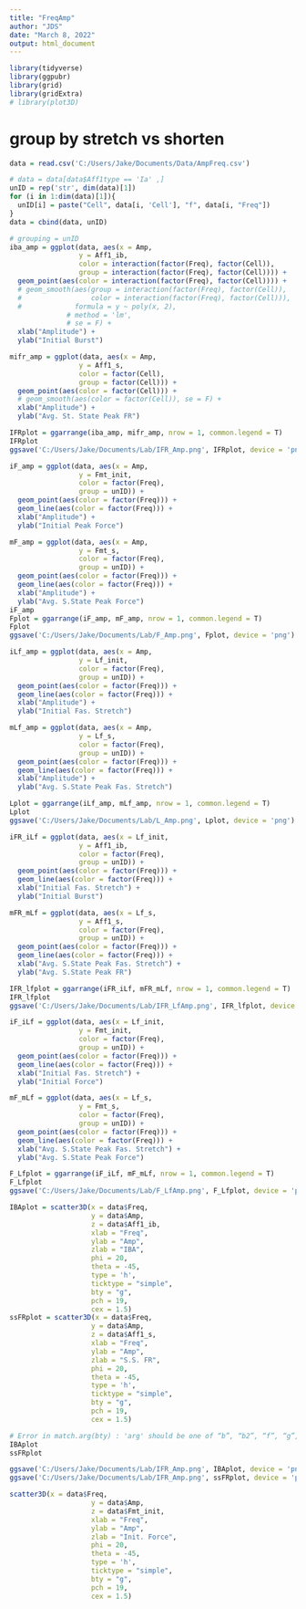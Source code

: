```yaml
---
title: "FreqAmp"
author: "JDS"
date: "March 8, 2022"
output: html_document
---
```


```r
library(tidyverse)
library(ggpubr)
library(grid)
library(gridExtra)
# library(plot3D)
```

# group by stretch vs shorten

```r
data = read.csv('C:/Users/Jake/Documents/Data/AmpFreq.csv')

# data = data[data$Aff1type == 'Ia' ,]
unID = rep('str', dim(data)[1])
for (i in 1:dim(data)[1]){
  unID[i] = paste("Cell", data[i, 'Cell'], "f", data[i, "Freq"])
}
data = cbind(data, unID)
```

```r
# grouping = unID
iba_amp = ggplot(data, aes(x = Amp,
                 y = Aff1_ib,
                 color = interaction(factor(Freq), factor(Cell)),
                 group = interaction(factor(Freq), factor(Cell)))) +
  geom_point(aes(color = interaction(factor(Freq), factor(Cell)))) +
  # geom_smooth(aes(group = interaction(factor(Freq), factor(Cell)), 
  #                 color = interaction(factor(Freq), factor(Cell))), 
  #             formula = y ~ poly(x, 2),
              # method = 'lm', 
              # se = F) +
  xlab("Amplitude") +
  ylab("Initial Burst")

mifr_amp = ggplot(data, aes(x = Amp,
                 y = Aff1_s,
                 color = factor(Cell), 
                 group = factor(Cell))) +
  geom_point(aes(color = factor(Cell))) +
  # geom_smooth(aes(color = factor(Cell)), se = F) +
  xlab("Amplitude") +
  ylab("Avg. St. State Peak FR")

IFRplot = ggarrange(iba_amp, mifr_amp, nrow = 1, common.legend = T)
IFRplot
ggsave('C:/Users/Jake/Documents/Lab/IFR_Amp.png', IFRplot, device = 'png')
```

```r
iF_amp = ggplot(data, aes(x = Amp,
                 y = Fmt_init,
                 color = factor(Freq), 
                 group = unID)) +
  geom_point(aes(color = factor(Freq))) +
  geom_line(aes(color = factor(Freq))) +
  xlab("Amplitude") +
  ylab("Initial Peak Force")

mF_amp = ggplot(data, aes(x = Amp,
                 y = Fmt_s,
                 color = factor(Freq), 
                 group = unID)) +
  geom_point(aes(color = factor(Freq))) +
  geom_line(aes(color = factor(Freq))) +
  xlab("Amplitude") +
  ylab("Avg. S.State Peak Force")
iF_amp
Fplot = ggarrange(iF_amp, mF_amp, nrow = 1, common.legend = T)
Fplot
ggsave('C:/Users/Jake/Documents/Lab/F_Amp.png', Fplot, device = 'png')
```

```r
iLf_amp = ggplot(data, aes(x = Amp,
                 y = Lf_init,
                 color = factor(Freq), 
                 group = unID)) +
  geom_point(aes(color = factor(Freq))) +
  geom_line(aes(color = factor(Freq))) +
  xlab("Amplitude") +
  ylab("Initial Fas. Stretch")

mLf_amp = ggplot(data, aes(x = Amp,
                 y = Lf_s,
                 color = factor(Freq), 
                 group = unID)) +
  geom_point(aes(color = factor(Freq))) +
  geom_line(aes(color = factor(Freq))) +
  xlab("Amplitude") +
  ylab("Avg. S.State Peak Fas. Stretch")

Lplot = ggarrange(iLf_amp, mLf_amp, nrow = 1, common.legend = T)
Lplot
ggsave('C:/Users/Jake/Documents/Lab/L_Amp.png', Lplot, device = 'png')
```

```r
iFR_iLf = ggplot(data, aes(x = Lf_init,
                 y = Aff1_ib,
                 color = factor(Freq), 
                 group = unID)) +
  geom_point(aes(color = factor(Freq))) +
  geom_line(aes(color = factor(Freq))) +
  xlab("Initial Fas. Stretch") +
  ylab("Initial Burst")

mFR_mLf = ggplot(data, aes(x = Lf_s,
                 y = Aff1_s,
                 color = factor(Freq), 
                 group = unID)) +
  geom_point(aes(color = factor(Freq))) +
  geom_line(aes(color = factor(Freq))) +
  xlab("Avg. S.State Peak Fas. Stretch") +
  ylab("Avg. S.State Peak FR")

IFR_lfplot = ggarrange(iFR_iLf, mFR_mLf, nrow = 1, common.legend = T)
IFR_lfplot
ggsave('C:/Users/Jake/Documents/Lab/IFR_LfAmp.png', IFR_lfplot, device = 'png')
```


```r
iF_iLf = ggplot(data, aes(x = Lf_init,
                 y = Fmt_init,
                 color = factor(Freq), 
                 group = unID)) +
  geom_point(aes(color = factor(Freq))) +
  geom_line(aes(color = factor(Freq))) +
  xlab("Initial Fas. Stretch") +
  ylab("Initial Force")

mF_mLf = ggplot(data, aes(x = Lf_s,
                 y = Fmt_s,
                 color = factor(Freq), 
                 group = unID)) +
  geom_point(aes(color = factor(Freq))) +
  geom_line(aes(color = factor(Freq))) +
  xlab("Avg. S.State Peak Fas. Stretch") +
  ylab("Avg. S.State Peak Force")

F_Lfplot = ggarrange(iF_iLf, mF_mLf, nrow = 1, common.legend = T)
F_Lfplot
ggsave('C:/Users/Jake/Documents/Lab/F_LfAmp.png', F_Lfplot, device = 'png')
```

```r
IBAplot = scatter3D(x = data$Freq,
                    y = data$Amp, 
                    z = data$Aff1_ib,
                    xlab = "Freq",
                    ylab = "Amp",
                    zlab = "IBA",
                    phi = 20,
                    theta = -45,
                    type = 'h',
                    ticktype = "simple",
                    bty = "g",
                    pch = 19,
                    cex = 1.5)
ssFRplot = scatter3D(x = data$Freq,
                    y = data$Amp, 
                    z = data$Aff1_s,
                    xlab = "Freq",
                    ylab = "Amp",
                    zlab = "S.S. FR",
                    phi = 20,
                    theta = -45,
                    type = 'h',
                    ticktype = "simple",
                    bty = "g",
                    pch = 19,
                    cex = 1.5)

# Error in match.arg(bty) : 'arg' should be one of “b”, “b2”, “f”, “g”, “bl”, “bl2”, “u”, “n”
IBAplot
ssFRplot

ggsave('C:/Users/Jake/Documents/Lab/IFR_Amp.png', IBAplot, device = 'png')
ggsave('C:/Users/Jake/Documents/Lab/IFR_Amp.png', ssFRplot, device = 'png')
```


```r
scatter3D(x = data$Freq,
                    y = data$Amp, 
                    z = data$Fmt_init,
                    xlab = "Freq",
                    ylab = "Amp",
                    zlab = "Init. Force",
                    phi = 20,
                    theta = -45,
                    type = 'h',
                    ticktype = "simple",
                    bty = "g",
                    pch = 19,
                    cex = 1.5)
```

